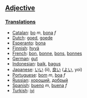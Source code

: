 ==[[Adjective]]==

===[[Translation]]s===
*[[Catalan]]: [[bo]] ''m'', [[bona]] ''f''
*[[Dutch]]: [[goed]], [[goede]]
*[[Esperanto]]: [[bona]]
*[[Finnish]]: [[hyvä]]
*[[French]]: [[bon]], [[bonne]], [[bons]], [[bonnes]]
*[[German]]: [[gut]]
*[[Indonesian]]: [[baik]], [[bagus]]
*[[Japanese]]: [[いい]] (ii), [[良い]] ([[よい]], yoi)
*[[Portuguese]]: [[bom]] ''m'', [[boa]] ''f''
*[[Russian]]: [[хороший]], [[добрый]]
*[[Spanish]]: [[bueno]] ''m'', [[buena]] ''f''
*[[Turkish]]: [[iyi]]